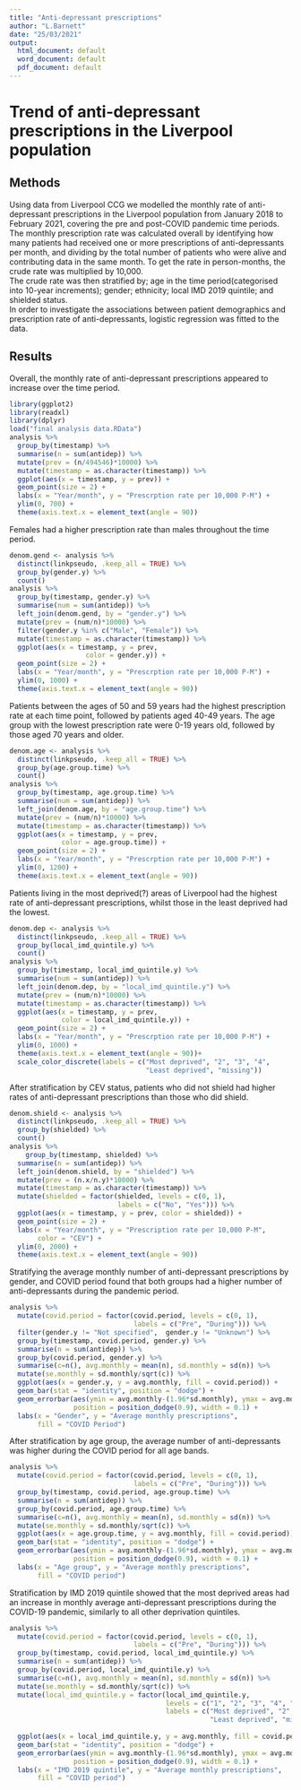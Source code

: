---
title: "Anti-depressant prescriptions"
author: "L.Barnett"
date: "25/03/2021"
output:
  html_document: default
  word_document: default
  pdf_document: default
---

# Trend of anti-depressant prescriptions in the Liverpool population


## Methods
Using data from Liverpool CCG we modelled the monthly rate of anti-depressant prescriptions in the Liverpool population from January 2018 to February 2021, covering the pre and post-COVID pandemic time periods.
The monthly prescription rate was calculated overall by identifying how many patients had received one or more prescriptions of anti-depressants per month, and dividing by the total number of patients who were alive and contributing data in the same month. To get the rate in person-months, the crude rate was multiplied by 10,000.  
The crude rate was then stratified by; age in the time period(categorised into 10-year increments); gender; ethnicity; local IMD 2019 quintile; and shielded status.  
In order to investigate the associations between patient demographics and prescription rate of anti-depressants, logistic regression was fitted to the data.  



## Results  
Overall, the monthly rate of anti-depressant prescriptions appeared to increase over the time period.


```{r pressure, echo=FALSE, message = FALSE}
library(ggplot2)
library(readxl)
library(dplyr)
load("final analysis data.RData")
analysis %>%
  group_by(timestamp) %>%
  summarise(n = sum(antidep)) %>%
  mutate(prev = (n/494546)*10000) %>%
  mutate(timestamp = as.character(timestamp)) %>%
  ggplot(aes(x = timestamp, y = prev)) +
  geom_point(size = 2) +
  labs(x = "Year/month", y = "Prescrption rate per 10,000 P-M") +
  ylim(0, 700) +
  theme(axis.text.x = element_text(angle = 90))
```

 
Females had a higher prescription rate than males throughout the time period.  


```{r, echo = FALSE}
denom.gend <- analysis %>%
  distinct(linkpseudo, .keep_all = TRUE) %>%
  group_by(gender.y) %>%
  count()
analysis %>%
  group_by(timestamp, gender.y) %>%
  summarise(num = sum(antidep)) %>%
  left_join(denom.gend, by = "gender.y") %>%
  mutate(prev = (num/n)*10000) %>%
  filter(gender.y %in% c("Male", "Female")) %>%
  mutate(timestamp = as.character(timestamp)) %>%
  ggplot(aes(x = timestamp, y = prev,
                   color = gender.y)) +
  geom_point(size = 2) +
  labs(x = "Year/month", y = "Prescrption rate per 10,000 P-M") +
  ylim(0, 1000) +
  theme(axis.text.x = element_text(angle = 90))
```


Patients between the ages of 50 and 59 years had the highest prescription rate at each time point, followed by patients aged 40-49 years. The age group with the lowest prescription rate were 0-19 years old, followed by those aged 70 years and older.


``` {r, echo = FALSE}
denom.age <- analysis %>%
  distinct(linkpseudo, .keep_all = TRUE) %>%
  group_by(age.group.time) %>%
  count()
analysis %>%
  group_by(timestamp, age.group.time) %>%
  summarise(num = sum(antidep)) %>%
  left_join(denom.age, by = "age.group.time") %>%
  mutate(prev = (num/n)*10000) %>%
  mutate(timestamp = as.character(timestamp)) %>%
  ggplot(aes(x = timestamp, y = prev,
             color = age.group.time)) +
  geom_point(size = 2) +
  labs(x = "Year/month", y = "Prescrption rate per 10,000 P-M") +
  ylim(0, 1200) +
  theme(axis.text.x = element_text(angle = 90))
```


Patients living in the most deprived(?) areas of Liverpool had the highest rate of anti-depressant prescriptions, whilst those in the least deprived had the lowest.


``` {r, echo=FALSE}
denom.dep <- analysis %>%
  distinct(linkpseudo, .keep_all = TRUE) %>%
  group_by(local_imd_quintile.y) %>%
  count()
analysis %>%
  group_by(timestamp, local_imd_quintile.y) %>%
  summarise(num = sum(antidep)) %>%
  left_join(denom.dep, by = "local_imd_quintile.y") %>%
  mutate(prev = (num/n)*10000) %>%
  mutate(timestamp = as.character(timestamp)) %>%
  ggplot(aes(x = timestamp, y = prev,
             color = local_imd_quintile.y)) +
  geom_point(size = 2) +
  labs(x = "Year/month", y = "Prescrption rate per 10,000 P-M") +
  ylim(0, 1000) +
  theme(axis.text.x = element_text(angle = 90))+
  scale_color_discrete(labels = c("Most deprived", "2", "3", "4", 
                                  "Least deprived", "missing"))

```


After stratification by CEV status, patients who did not shield had higher rates of anti-depressant prescriptions than those who did shield.


``` {r, echo = FALSE}
denom.shield <- analysis %>%
  distinct(linkpseudo, .keep_all = TRUE) %>%
  group_by(shielded) %>%
  count()
analysis %>%
    group_by(timestamp, shielded) %>%
  summarise(n = sum(antidep)) %>%
  left_join(denom.shield, by = "shielded") %>%
  mutate(prev = (n.x/n.y)*10000) %>%
  mutate(timestamp = as.character(timestamp)) %>%
  mutate(shielded = factor(shielded, levels = c(0, 1), 
                           labels = c("No", "Yes"))) %>%
  ggplot(aes(x = timestamp, y = prev, color = shielded)) +
  geom_point(size = 2) +
  labs(x = "Year/month", y = "Prescription rate per 10,000 P-M",
       color = "CEV") +
  ylim(0, 2000) +
  theme(axis.text.x = element_text(angle = 90))
```


Stratifying the average monthly number of anti-depressant prescriptions by gender, and COVID period found that both groups had a higher number of anti-depressants during the pandemic period.


``` {r, echo = FALSE}
analysis %>%
  mutate(covid.period = factor(covid.period, levels = c(0, 1),
                               labels = c("Pre", "During"))) %>%
  filter(gender.y != "Not specified",  gender.y != "Unknown") %>%
  group_by(timestamp, covid.period, gender.y) %>%
  summarise(n = sum(antidep)) %>%
  group_by(covid.period, gender.y) %>%
  summarise(c=n(), avg.monthly = mean(n), sd.monthly = sd(n)) %>%
  mutate(se.monthly = sd.monthly/sqrt(c)) %>%
  ggplot(aes(x = gender.y, y = avg.monthly, fill = covid.period)) +
  geom_bar(stat = "identity", position = "dodge") +
  geom_errorbar(aes(ymin = avg.monthly-(1.96*sd.monthly), ymax = avg.monthly+(1.96*sd.monthly)),
                position = position_dodge(0.9), width = 0.1) +
  labs(x = "Gender", y = "Average monthly prescriptions", 
       fill = "COVID Period")
```


After stratification by age group, the average number of anti-depressants was higher during the COVID period for all age bands.

``` {r, echo = FALSE}
analysis %>%
  mutate(covid.period = factor(covid.period, levels = c(0, 1),
                               labels = c("Pre", "During"))) %>%
  group_by(timestamp, covid.period, age.group.time) %>%
  summarise(n = sum(antidep)) %>%
  group_by(covid.period, age.group.time) %>%
  summarise(c=n(), avg.monthly = mean(n), sd.monthly = sd(n)) %>%
  mutate(se.monthly = sd.monthly/sqrt(c)) %>%
  ggplot(aes(x = age.group.time, y = avg.monthly, fill = covid.period)) +
  geom_bar(stat = "identity", position = "dodge") +
  geom_errorbar(aes(ymin = avg.monthly-(1.96*sd.monthly), ymax = avg.monthly+(1.96*sd.monthly)),
                position = position_dodge(0.9), width = 0.1) +
  labs(x = "Age group", y = "Average monthly prescriptions",
       fill = "COVID period")
```


Stratification by IMD 2019 quintile showed that the most deprived areas had an increase in monthly average anti-depressant prescriptions during the COVID-19 pandemic, similarly to all other deprivation quintiles.

``` {r, echo = FALSE, message = FALSE}
analysis %>%
  mutate(covid.period = factor(covid.period, levels = c(0, 1),
                               labels = c("Pre", "During"))) %>%
  group_by(timestamp, covid.period, local_imd_quintile.y) %>%
  summarise(n = sum(antidep)) %>%
  group_by(covid.period, local_imd_quintile.y) %>%
  summarise(c=n(), avg.monthly = mean(n), sd.monthly = sd(n)) %>%
  mutate(se.monthly = sd.monthly/sqrt(c)) %>%
  mutate(local_imd_quintile.y = factor(local_imd_quintile.y, 
                                       levels = c("1", "2", "3", "4", "5", "NULL"),
                                       labels = c("Most deprived", "2", "3", "4", 
                                                  "Least deprived", "missing"))) %>%
  
  ggplot(aes(x = local_imd_quintile.y, y = avg.monthly, fill = covid.period)) +
  geom_bar(stat = "identity", position = "dodge") +
  geom_errorbar(aes(ymin = avg.monthly-(1.96*sd.monthly), ymax = avg.monthly+(1.96*sd.monthly)),
                position = position_dodge(0.9), width = 0.1) +
  labs(x = "IMD 2019 quintile", y = "Average monthly prescriptions",
       fill = "COVID period")
```


